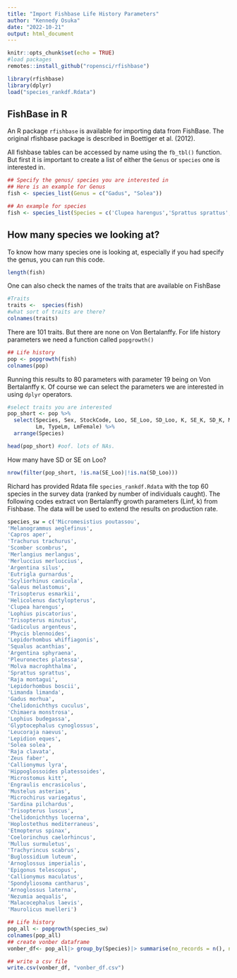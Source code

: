 ```yaml
---
title: "Import Fishbase Life History Parameters"
author: "Kennedy Osuka"
date: "2022-10-21"
output: html_document
---
```


```r
knitr::opts_chunk$set(echo = TRUE)
#load packages
remotes::install_github("ropensci/rfishbase")

library(rfishbase)
library(dplyr)
load("species_rankdf.Rdata")
```

## FishBase in R
An R package `rfishbase` is available for importing data from FishBase. The original rfishbase package is described in Boettiger et al. (2012).

All fishbase tables can be accessed by name using the `fb_tbl()` function. But first it is important to create a list of either the `Genus` or `species` one is interested in.

```r
## Specify the genus/ species you are interested in
## Here is an example for Genus 
fish <- species_list(Genus = c("Gadus", "Solea"))

## An example for species
fish <- species_list(Species = c('Clupea harengus','Sprattus sprattus','Gadus morhua','Melanogrammus aeglefinus', 'Merlangius merlangus', 'Micromesistius poutassou','Trisopterus esmarkii', 'Trisopterus minutus', 'Merluccius merluccius', 'Lophius piscatorius','Trachurus trachurus','Scomber scombrus', 'Limanda limanda', 'Pleuronectes platessa','Lepidorhombus whiffiagonis', 'Solea solea', 'Capros aper'))

```

## How many species we looking at? 
To know how many species one is looking at, especially if you had specify the genus, you can run this code.
```r
length(fish) 
```

One can also check the names of the traits that are available on FishBase

```r
#Traits 
traits <-  species(fish)
#what sort of traits are there? 
colnames(traits) 
```

There are 101 traits. But there are none on Von Bertalanffy. For life history parameters we need a function called `popgrowth()`

```r
## Life history
pop <- popgrowth(fish)
colnames(pop) 
```

Running this results to 80 parameters with parameter 19 being on Von Bertalanffy `K`. Of course we can select the parameters we are interested in using `dplyr` operators.

```r
#select traits you are interested
pop_short <- pop %>%
  select(Species, Sex, StockCode, Loo, SE_Loo, SD_Loo, K, SE_K, SD_K, M, 
         Lm, TypeLm, LmFemale) %>%
  arrange(Species)

head(pop_short) #oof. lots of NAs. 

```

How many have SD or SE on Loo?
```r
nrow(filter(pop_short, !is.na(SE_Loo)|!is.na(SD_Loo)))
```

Richard has provided Rdata file `species_rankdf.Rdata` with the top 60 species in the survey data (ranked by number of individuals caught).  The following codes extract von Bertalanffy growth parameters (Linf, k) from Fishbase. The data will be used  to extend the results on production rate. 
```r
species_sw = c('Micromesistius poutassou',
'Melanogrammus aeglefinus',
'Capros aper',
'Trachurus trachurus',
'Scomber scombrus',
'Merlangius merlangus',
'Merluccius merluccius',
'Argentina silus',
'Eutrigla gurnardus',
'Scyliorhinus canicula',
'Galeus melastomus',
'Trisopterus esmarkii',
'Helicolenus dactylopterus',
'Clupea harengus',
'Lophius piscatorius',
'Trisopterus minutus',
'Gadiculus argenteus',
'Phycis blennoides',
'Lepidorhombus whiffiagonis',
'Squalus acanthias',
'Argentina sphyraena',
'Pleuronectes platessa',
'Molva macrophthalma',
'Sprattus sprattus',
'Raja montagui',
'Lepidorhombus boscii',
'Limanda limanda',
'Gadus morhua',
'Chelidonichthys cuculus',
'Chimaera monstrosa',
'Lophius budegassa',
'Glyptocephalus cynoglossus',
'Leucoraja naevus',
'Lepidion eques',
'Solea solea',
'Raja clavata',
'Zeus faber',
'Callionymus lyra',
'Hippoglossoides platessoides',
'Microstomus kitt',
'Engraulis encrasicolus',
'Mustelus asterias',
'Microchirus variegatus',
'Sardina pilchardus',
'Trisopterus luscus',
'Chelidonichthys lucerna',
'Hoplostethus mediterraneus',
'Etmopterus spinax',
'Coelorinchus caelorhincus',
'Mullus surmuletus',
'Trachyrincus scabrus',
'Buglossidium luteum',
'Arnoglossus imperialis',
'Epigonus telescopus',
'Callionymus maculatus',
'Spondyliosoma cantharus',
'Arnoglossus laterna',
'Nezumia aequalis',
'Malacocephalus laevis',
'Maurolicus muelleri')

## Life history
pop_all <- popgrowth(species_sw)
colnames(pop_all) 
## create vonber dataframe
vonber_df<- pop_all|> group_by(Species)|> summarise(no_records = n(), no_stocks = n_distinct(StockCode), min_Loo = min(Loo), max_Loo = max(Loo), mean_Loo = mean(Loo), min_K = min(K), max_K = max(K), mean_K = mean(K))

## write a csv file
write.csv(vonber_df, "vonber_df.csv")
```

